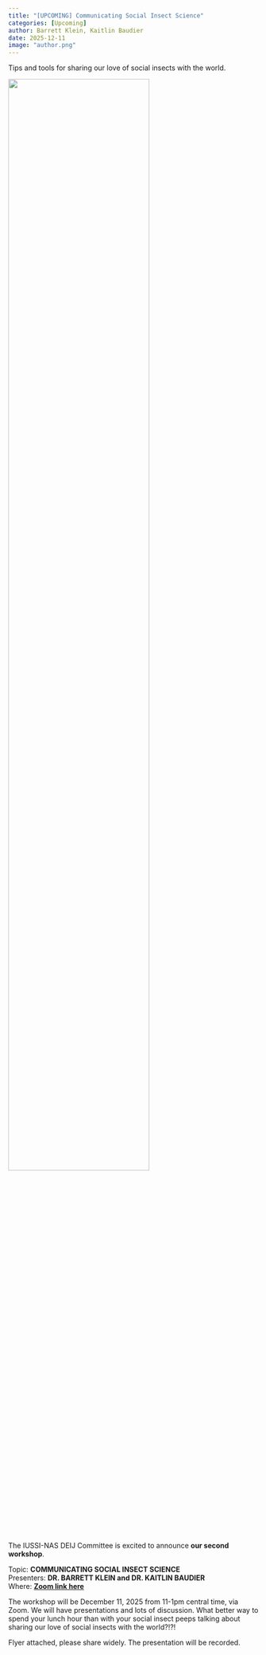 ```yaml
---
title: "[UPCOMING] Communicating Social Insect Science"
categories: [Upcoming]
author: Barrett Klein, Kaitlin Baudier
date: 2025-12-11
image: "author.png"
---
```


Tips and tools for sharing our love of social insects with the world.

![](flyer.png){width=75% fig-align="center" .lightbox}

The IUSSI-NAS DEIJ Committee is excited to announce __our second workshop__.

Topic:      __COMMUNICATING SOCIAL INSECT SCIENCE__ \
Presenters: __DR. BARRETT KLEIN and DR. KAITLIN BAUDIER__ \
Where:      __[Zoom link here](https://us02web.zoom.us/j/975501244)__ \

The workshop will be December 11, 2025 from 11-1pm central time, via Zoom. We will have presentations and lots of discussion. What better way to spend your lunch hour than with your social insect peeps talking about sharing our love of social insects with the world?!?!

Flyer attached, please share widely. The presentation will be recorded.